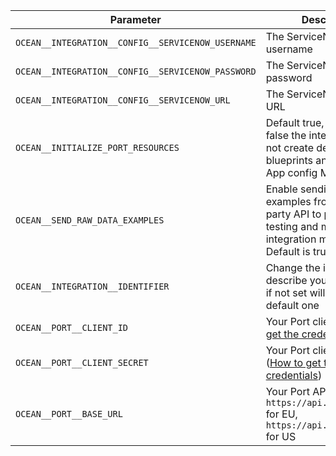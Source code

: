 | Parameter                                         | Description                                                                                                                                                      | Required |
| ------------------------------------------------- | ---------------------------------------------------------------------------------------------------------------------------------------------------------------- | -------- |
| `OCEAN__INTEGRATION__CONFIG__SERVICENOW_USERNAME` | The ServiceNow account username                                                                                                                                  | ✅       |
| `OCEAN__INTEGRATION__CONFIG__SERVICENOW_PASSWORD` | The ServiceNow account password                                                                                                                                  | ✅       |
| `OCEAN__INTEGRATION__CONFIG__SERVICENOW_URL`      | The ServiceNow instance URL                                                                                                                                      | ✅       |
| `OCEAN__INITIALIZE_PORT_RESOURCES`                | Default true, When set to false the integration will not create default blueprints and the port App config Mapping                                               | ❌       |
| `OCEAN__SEND_RAW_DATA_EXAMPLES`                   | Enable sending raw data examples from the third party API to port for testing and managing the integration mapping. Default is true                               | ❌       |
| `OCEAN__INTEGRATION__IDENTIFIER`                  | Change the identifier to describe your integration, if not set will use the default one                                                                          | ❌       |
| `OCEAN__PORT__CLIENT_ID`                          | Your Port client id ([How to get the credentials](https://docs.getport.io/build-your-software-catalog/custom-integration/api/#find-your-port-credentials))     | ✅       |
| `OCEAN__PORT__CLIENT_SECRET`                      | Your Port client secret ([How to get the credentials](https://docs.getport.io/build-your-software-catalog/custom-integration/api/#find-your-port-credentials)) | ✅       |
| `OCEAN__PORT__BASE_URL`                           | Your Port API URL - `https://api.getport.io` for EU, `https://api.us.getport.io` for US                                                                        | ✅       |
